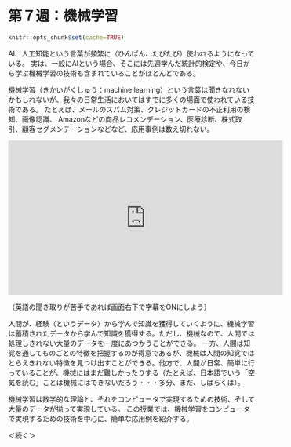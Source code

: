 # 第７週：機械学習{#machinelearning}


```r
knitr::opts_chunk$set(cache=TRUE)
```

AI、人工知能という言葉が頻繁に（ひんぱん、たびたび）使われるようになっている。
実は、一般にAIという場合、そこには先週学んだ統計的検定や、今日から学ぶ機械学習の技術も含まれていることがほとんどである。


機械学習（きかいがくしゅう：machine learning）という言葉は聞きなれないかもしれないが、我々の日常生活においてはすでに多くの場面で使われている技術である。
たとえば、メールのスパム対策、クレジットカードの不正利用の検知、画像認識、 Amazonなどの商品レコメンデーション、医療診断、株式取引、顧客セグメンテーションなどなど、応用事例は数え切れない。

<iframe width="560" height="315" src="https://www.youtube.com/embed/ukzFI9rgwfU" frameborder="0" allow="accelerometer; autoplay; encrypted-media; gyroscope; picture-in-picture" allowfullscreen></iframe>

（英語の聞き取りが苦手であれば画面右下で字幕をONにしよう）


人間が、経験（というデータ）から学んで知識を獲得していくように、機械学習は蓄積されたデータから学んで知識を獲得する。ただし、機械なので、人間では処理しきれない大量のデータを一度にあつかうことができる。
一方、人間は知覚を通してものごとの特徴を把握するのが得意であるが、機械は人間の知覚ではとらえきれない特徴を見つけ出すことができる。他方で、人間が日常、簡単に行っていることが、機械にはまだ難しかったりする（たとえば、日本語でいう「空気を読む」ことは機械にはできないだろう・・・多分、まだ、しばらくは）。

機械学習は数学的な理論と、それをコンピュータで実現するための技術、そして大量のデータが揃って実現している。
この授業では、機械学習をコンピュータで実現するための技術を中心に、簡単な応用例を紹介する。

＜続く＞
